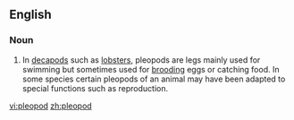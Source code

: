 ==English==

===Noun===
{{en-noun}}

# {{zoology}} In [[decapod]]s such as [[lobster]]s, pleopods are legs mainly used for swimming but sometimes used for [[brooding]] eggs or catching food.  In some species certain pleopods of an animal may have been adapted to special functions such as reproduction.

[[vi:pleopod]]
[[zh:pleopod]]